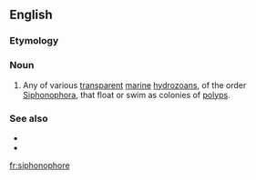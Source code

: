 ==English==
{{rfi}}

===Etymology===
{{rfe}}

===Noun===
{{en-noun}}

# {{context|biology|lang=en}} Any of various [[transparent]] [[marine]] [[hydrozoan]]s, of the order [[Siphonophora]], that float or swim as colonies of [[polyp]]s.

===See also===
* {{pedia|Siphonophora}}
* {{specieslite|Siphonophora Eschscholtz}}

[[fr:siphonophore]]